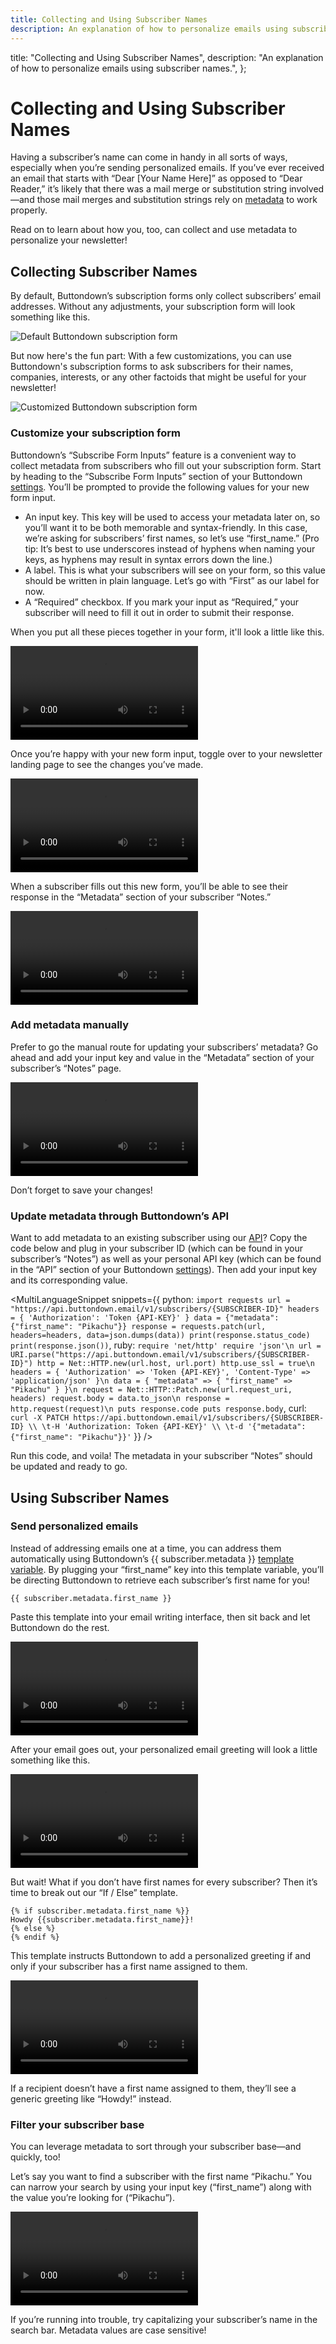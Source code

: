 ```yaml
---
title: Collecting and Using Subscriber Names
description: An explanation of how to personalize emails using subscriber names.
---
```



  title: "Collecting and Using Subscriber Names",
  description:
    "An explanation of how to personalize emails using subscriber names.",
};

# Collecting and Using Subscriber Names

Having a subscriber’s name can come in handy in all sorts of ways, especially when you’re sending personalized emails. If you’ve ever received an email that starts with “Dear [Your Name Here]” as opposed to “Dear Reader,” it’s likely that there was a mail merge or substitution string involved—and those mail merges and substitution strings rely on [metadata](https://docs.buttondown.email/advanced-features/metadata) to work properly. 

Read on to learn about how you, too, can collect and use metadata to personalize your newsletter!

## Collecting Subscriber Names

By default, Buttondown’s subscription forms only collect subscribers’ email addresses. Without any adjustments, your subscription form will look something like this.

![Default Buttondown subscription form](/images/subscription-forms/names_default-subscription-form.jpg)

But now here's the fun part: With a few customizations, you can use Buttondown's subscription forms to ask subscribers for their names, companies, interests, or any other factoids that might be useful for your newsletter!

![Customized Buttondown subscription form](/images/subscription-forms/names_customized-subscription-form.jpg)

### Customize your subscription form

Buttondown’s “Subscribe Form Inputs” feature is a convenient way to collect metadata from subscribers who fill out your subscription form. Start by heading to the “Subscribe Form Inputs” section of your Buttondown [settings](https://buttondown.email/settings). You’ll be prompted to provide the following values for your new form input.

- An input key. This key will be used to access your metadata later on, so you’ll want it to be both memorable and syntax-friendly. In this case, we’re asking for subscribers’ first names, so let’s use “first_name.” (Pro tip: It’s best to use underscores instead of hyphens when naming your keys, as hyphens may result in syntax errors down the line.)
- A label. This is what your subscribers will see on your form, so this value should be written in plain language. Let’s go with “First” as our label for now.
- A “Required” checkbox. If you mark your input as “Required,” your subscriber will need to fill it out in order to submit their response.

When you put all these pieces together in your form, it'll look a little like this.

<video src="/images/settings/names_subscribe-form-input-settings.mp4" controls></video>

Once you’re happy with your new form input, toggle over to your newsletter landing page to see the changes you’ve made.

<video src="/images/subscription-forms/names_sample-subscription-form.mp4" controls></video>

When a subscriber fills out this new form, you’ll be able to see their response in the “Metadata” section of your subscriber “Notes.”

<video src="/images/subscribers/names_metadata-in-subscriber-notes.mp4" controls></video>

### Add metadata manually

Prefer to go the manual route for updating your subscribers’ metadata? Go ahead and add your input key and value in the “Metadata” section of your subscriber’s “Notes” page.

<video src="/images/subscribers/names_subscriber-notes-with-manual-additions.mp4" controls></video>

Don’t forget to save your changes!

### Update metadata through Buttondown’s API

Want to add metadata to an existing subscriber using our [API](https://docs.buttondown.email/api-reference/subscribers)? Copy the code below and plug in your subscriber ID (which can be found in your subscriber’s “Notes”) as well as your personal API key (which can be found in the “API” section of your Buttondown [settings](https://buttondown.email/settings)). Then add your input key and its corresponding value.

<MultiLanguageSnippet
    snippets={{
        python: `import requests
url = "https://api.buttondown.email/v1/subscribers/{SUBSCRIBER-ID}"
headers = {
    'Authorization': 'Token {API-KEY}'
}
data = {"metadata": {"first_name": "Pikachu"}}
response = requests.patch(url, headers=headers, data=json.dumps(data))
print(response.status_code)
print(response.json())`,
        ruby: `require 'net/http'
require 'json'\n
url = URI.parse("https://api.buttondown.email/v1/subscribers/{SUBSCRIBER-ID}")
http = Net::HTTP.new(url.host, url.port)
http.use_ssl = true\n
headers = {
'Authorization' => 'Token {API-KEY}',
'Content-Type' => 'application/json'
}\n
data = { "metadata" => { "first_name" => "Pikachu" } }\n
request = Net::HTTP::Patch.new(url.request_uri, headers)
request.body = data.to_json\n
response = http.request(request)\n
puts response.code
puts response.body`, curl: `curl -X PATCH https://api.buttondown.email/v1/subscribers/{SUBSCRIBER-ID} \\
\t-H 'Authorization: Token {API-KEY}' \\
\t-d '{"metadata": {"first_name": "Pikachu"}}'`
}}
/>

Run this code, and voila! The metadata in your subscriber “Notes” should be updated and ready to go.

## Using Subscriber Names

### Send personalized emails

Instead of addressing emails one at a time, you can address them automatically using Buttondown’s {{ subscriber.metadata }} [template variable](https://docs.buttondown.email/odds-and-ends/template-variables). By plugging your “first_name” key into this template variable, you’ll be directing Buttondown to retrieve each subscriber’s first name for you!

    {{ subscriber.metadata.first_name }}

Paste this template into your email writing interface, then sit back and let Buttondown do the rest.

<video src="/images/email-interface/names_template-variable-to-add-first-name.mp4" controls></video>

After your email goes out, your personalized email greeting will look a little something like this.

<video src="/images/emails/names_sample-email.mp4" controls></video>

But wait! What if you don’t have first names for every subscriber? Then it’s time to break out our “If / Else” template.

    {% if subscriber.metadata.first_name %}}
    Howdy {{subscriber.metadata.first_name}}!
    {% else %}
    {% endif %}

This template instructs Buttondown to add a personalized greeting if and only if your subscriber has a first name assigned to them.

<video src="/images/email-interface/names_temple-variable-with-if-else-syntax.mp4" controls></video>

If a recipient doesn’t have a first name assigned to them, they’ll see a generic greeting like “Howdy!” instead.

### Filter your subscriber base

You can leverage metadata to sort through your subscriber base—and quickly, too!

Let’s say you want to find a subscriber with the first name “Pikachu.” You can narrow your search by using your input key (“first_name”) along with the value you’re looking for (“Pikachu”).

<video src="/images/subscribers/names_search-bar.mp4" controls></video>

If you’re running into trouble, try capitalizing your subscriber’s name in the search bar. Metadata values are case sensitive!
